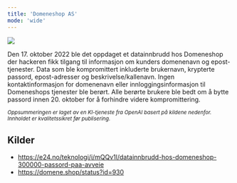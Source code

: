 ```yaml
---
title: 'Domeneshop AS'
mode: 'wide'
---
```


<Frame>
<img src="/images/domeneshop.png" noZoom/>
</Frame>

Den 17. oktober 2022 ble det oppdaget et datainnbrudd hos Domeneshop der hackeren fikk tilgang til informasjon om kunders domenenavn og epost-tjenester. Data som ble kompromittert inkluderte brukernavn, krypterte passord, epost-adresser og beskrivelse/kallenavn. Ingen kontaktinformasjon for domenenavn eller innloggingsinformasjon til Domeneshops tjenester ble berørt. Alle berørte brukere ble bedt om å bytte passord innen 20. oktober for å forhindre videre kompromittering.

<sup><i>Oppsummeringen er laget av en KI-tjeneste fra OpenAI basert på kildene nedenfor. Innholdet er kvalitetssikret før publisering.</i></sup>

## Kilder
- https://e24.no/teknologi/i/mQQv1l/datainnbrudd-hos-domeneshop-300000-passord-paa-avveie
- https://domene.shop/status?id=930
